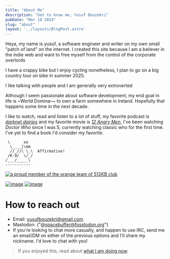```yaml
---
title: "About Me"
description: "Get to know me, Yusuf Bouzekri"
pubDate: "Mar 18 2024"
slug: "about"
layout: '../layouts/BlogPost.astro'
---
```


<span class="leadin">Heya, my name is yusuf</span>, a software engineer and writer on my own small "patch of land" on the internet. I created this site because I am a believer in the indie web and want to free myself from the control of the corporate overlords

I have a crappy bike but I enjoy cycling nonetheless, I plan to go on a big country tour on bike in summer 2025.

I like talking with people and I am generally very extroverted

Although I seem passionate about software development, my end goal in life is ~World Domina–~ to own a farm somewhere in Ireland. Hopefully that happens some time in the next decade.

I like to watch, read and listen to a lot of stuff, my favorite podcast is _[darknet dairies](https://darknetdiaries.com/)_ and my favorite movie is _[12 Angry Men](https://letterboxd.com/film/12-angry-men/)_, I've been watching _Doctor Who_ since I was 5, currently watching classic who for the first time. I've yet to find a book I'd consider my favorite.


```plaintext
 \      oo
  \____|\mm
  //_//\ \_\  Affirmative!
 /K-9/  \/_/      
/___/_____\
-----------
```

<div class="flex items-start h-fit gap-2"> 
<a class="reset" href="https://512kb.club"><img src="https://512kb.club/assets/images/orange-team.gif"
               alt="a proud member of the orange team of 512KB club" /></a>

<a class="reset" href="/">![image](/btn.png)</a>
<a class="reset " href="https://fosstodon.org/@spacebuffer">![image](https://yesterhost.neocities.org/archive/buttons/button77.png)</a>
</div>


# How to reach out

- Email: yusufbouzekri@gmail.com
- Mastodon: {"@spacebuffer@fosstodon.org"}
- If you're looking to chat more casually, and happen to use IRC, send me an email/DM on either of the previous options and I'll share my nickname. I'd love to chat with you!


> If you enjoyed this, read about [what I am doing now](/now).
